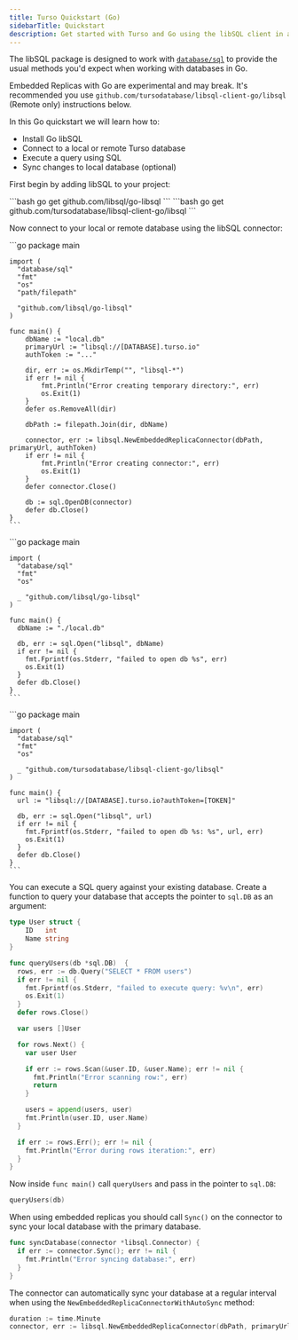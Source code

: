 ```yaml
---
title: Turso Quickstart (Go)
sidebarTitle: Quickstart
description: Get started with Turso and Go using the libSQL client in a few simple steps.
---
```


The libSQL package is designed to work with [`database/sql`](https://pkg.go.dev/database/sql) to provide the usual methods you'd expect when working with databases in Go.

<Note>

Embedded Replicas with Go are experimental and may break. It's recommended you use `github.com/tursodatabase/libsql-client-go/libsql` (Remote only) instructions below.

</Note>

In this Go quickstart we will learn how to:

- Install Go libSQL
- Connect to a local or remote Turso database
- Execute a query using SQL
- Sync changes to local database (optional)

<Steps>
  <Step title="Install">

First begin by adding libSQL to your project:

<AccordionGroup>
  <Accordion title="Local / Embedded Replicas">
    ```bash
    go get github.com/libsql/go-libsql
    ```

  </Accordion>

  <Accordion title="Remote only">
    ```bash
    go get github.com/tursodatabase/libsql-client-go/libsql
    ```

  </Accordion>
 
</AccordionGroup>

  </Step>

  <Step title="Connect">

Now connect to your local or remote database using the libSQL connector:

<AccordionGroup>
  <Accordion title="Embedded Replicas">
    ```go
    package main

    import (
      "database/sql"
      "fmt"
      "os"
      "path/filepath"

      "github.com/libsql/go-libsql"
    )

    func main() {
        dbName := "local.db"
        primaryUrl := "libsql://[DATABASE].turso.io"
        authToken := "..."

        dir, err := os.MkdirTemp("", "libsql-*")
        if err != nil {
            fmt.Println("Error creating temporary directory:", err)
            os.Exit(1)
        }
        defer os.RemoveAll(dir)

        dbPath := filepath.Join(dir, dbName)

        connector, err := libsql.NewEmbeddedReplicaConnector(dbPath, primaryUrl, authToken)
        if err != nil {
            fmt.Println("Error creating connector:", err)
            os.Exit(1)
        }
        defer connector.Close()

        db := sql.OpenDB(connector)
        defer db.Close()
    }
    ```

  </Accordion>

  <Accordion title="Local only">
    ```go
    package main

    import (
      "database/sql"
      "fmt"
      "os"

      _ "github.com/libsql/go-libsql"
    )

    func main() {
      dbName := "./local.db"

      db, err := sql.Open("libsql", dbName)
      if err != nil {
        fmt.Fprintf(os.Stderr, "failed to open db %s", err)
        os.Exit(1)
      }
      defer db.Close()
    }
    ```

  </Accordion>

  <Accordion title="Remote only">
    ```go
    package main

    import (
      "database/sql"
      "fmt"
      "os"

      _ "github.com/tursodatabase/libsql-client-go/libsql"
    )

    func main() {
      url := "libsql://[DATABASE].turso.io?authToken=[TOKEN]"

      db, err := sql.Open("libsql", url)
      if err != nil {
        fmt.Fprintf(os.Stderr, "failed to open db %s: %s", url, err)
        os.Exit(1)
      }
      defer db.Close()
    }
    ```

  </Accordion>
</AccordionGroup>

  </Step>

  <Step title="Execute">

You can execute a SQL query against your existing database. Create a function to query your database that accepts the pointer to `sql.DB` as an argument:

```go
type User struct {
	ID   int
	Name string
}

func queryUsers(db *sql.DB)  {
  rows, err := db.Query("SELECT * FROM users")
  if err != nil {
    fmt.Fprintf(os.Stderr, "failed to execute query: %v\n", err)
    os.Exit(1)
  }
  defer rows.Close()

  var users []User

  for rows.Next() {
    var user User

    if err := rows.Scan(&user.ID, &user.Name); err != nil {
      fmt.Println("Error scanning row:", err)
      return
    }

    users = append(users, user)
    fmt.Println(user.ID, user.Name)
  }

  if err := rows.Err(); err != nil {
    fmt.Println("Error during rows iteration:", err)
  }
}
```

Now inside `func main()` call `queryUsers` and pass in the pointer to `sql.DB`:

```go
queryUsers(db)
```

  </Step>

  <Step title="Sync (Embedded Replicas only)">

When using embedded replicas you should call `Sync()` on the connector to sync your local database with the primary database.

```go
func syncDatabase(connector *libsql.Connector) {
  if err := connector.Sync(); err != nil {
    fmt.Println("Error syncing database:", err)
  }
}
```

The connector can automatically sync your database at a regular interval when using the `NewEmbeddedReplicaConnectorWithAutoSync` method:

```go
duration := time.Minute
connector, err := libsql.NewEmbeddedReplicaConnector(dbPath, primaryUrl, authToken, duration)
```

  </Step>
</Steps>
